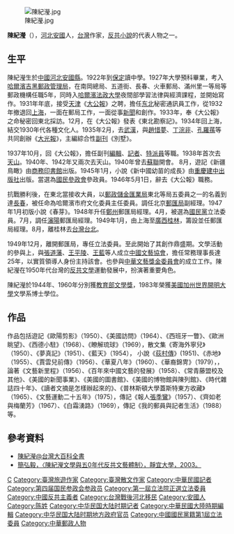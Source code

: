[[File:陳紀瀅.jpg|thumb]]

'''陳紀瀅'''（{{bd|1908年||1997年|}}），[[河北|河北]][[安國縣|安國]]人，[[台灣|台灣]]作家，[[反共文學|反共小說]]的代表人物之一。

== 生平 ==
陳紀瀅生於[[中國|中國]][[河北|河北]][[安國縣|安國縣]]。1922年到[[保定|保定]]讀中學。1927年大學預科畢業，考入[[哈爾濱|哈爾濱]][[中華郵政|吉黑郵政管理局]]，在南岡總局、五道街、長春、火車郵局、滿州里一等局等郵政機構任職5年，同時入[[哈爾濱法政大學|哈爾濱法政大學]]夜間部學習法律與經濟課程，並開始寫作。1931年年底，接受[[天津|天津]]《[[大公報|大公報]]》之聘，擔任[[中国东北地区|东北]]秘密通訊員工作，從1932年撤退回[[上海|上海]]，一面在郵局工作，一面從事[[新聞|新聞]]和創作。1933年，奉《大公報》之命秘密回東北採訪。12月，在《大公報》發表《東北勘察記》。1934年回上海，結交1930年代各種文化人。1935年2月，去[[武漢|武漢]]，與[[趙惜夢|趙惜夢]]、[[丁浣非|丁浣非]]、[[孔羅蓀|孔羅蓀]]等共同創辦《[[大光報|大光報]]》，主編綜合性[[副刊|副刊]]《別墅》。

1937年10月，回《大公報》，擔任副刊[[編輯|編輯]]、[[記者|記者]]、[[特派員|特派員]]等職。1938年首次去[[天山|天山]]。1940年、1942年又兩次去天山。1940年曾去[[蘇聯|蘇聯]]開會。 8月，遊記《新疆鳥瞰》由[[商務印書館|商務印書館]]出版。1945年1月，小說《新中國幼苗的成長》由[[重慶|重慶]][[建中出版社|建中出版社]]出版。當選為[[國民參政會|國民參政會]]參政員。1946年5月1日，辭去《大公報》職務。

抗戰勝利後，在東北當接收大員，以[[郵政儲金匯業局|郵政儲金匯業局]]東北等局五委員之一的名義到達[[長春|長春]]，被任命為哈爾濱市府文化委員主任委員。調任北京[[郵匯局|郵匯局]]副經理。1947年1月初版小說《春芽》。1948年升任[[鄭州|鄭州]]郵匯局經理。4月，被選為[[國民黨|國民黨]]立法委員。7月，調任[[瀋陽|瀋陽]]郵匯局經理。1949年1月，由上海至[[廣西|廣西]][[桂林|桂林]]，籌設並任郵匯局經理。8月，離桂林去[[台灣|台灣]][[台北|台北]]。

1949年12月，離開郵匯局，專任立法委員。至此開始了其創作鼎盛期。文學活動的參與上，與[[張道藩|張道藩]]、[[王平陵|王平陵]]、[[王藍|王藍]]等人成立[[中國文藝協會|中國文藝協會]]，擔任常務理事長達25年，以實質領導人身份主持該會。也參與[[中華文藝獎金委員會|中華文藝獎金委員會]]的成立工作。陳紀瀅在1950年代台灣的[[反共文學|反共文學]]運動發展中，扮演著重要角色。

陳紀瀅於1944年、1960年分別獲[[教育部文學獎|教育部文學獎]]，1983年榮獲[[美國|美國]][[加州|加州]][[世界開明大學|世界開明大學]]文學系博士學位。

==作品==
作品包括遊記《歐陽剪影》（1950）、《美國訪問》（1964）、《西班牙一瞥》、《歐洲眺望》、《西德小駐》（1968）、《瞭解琉球》（1969），散文集《寄海外寧兒》（1950）、《夢真記》（1951）、《藍天》（1954）， 小說《[[荻村傳|荻村傳]]》(1951)、《赤地》（1955）、《賈雲兒前傳》（1956）、《華夏八年》（1960）、《華裔錦冑》（1979），，論著《文藝新里程》（1956）、《百年來中國文藝的發展》（1958）、《常青藤盟校及其他》、《美國的新聞事業》、《美國的圖書館》、《美國的博物館與陳列館》、《時代雜誌四十年》、《讀者文摘是怎樣辦起來的》、《普林斯頓大學蓋斯特東方收藏》（1965）、《文藝運動二十五年》（1975），傳記《報人[[張季鸞|張季鸞]]》（1957）、《齊如老與梅蘭芳》（1967）、《白霜湧路》（1969），傳記《我的郵員與記者生活》（1988）等。
== 參考資料 ==
*[http://nrch.culture.tw/twpedia.aspx?id=4593 陳紀瀅@台灣大百科全書]
*[http://ndltd.ncl.edu.tw/cgi-bin/gs32/gsweb.cgi/ccd=sgdgbx/record?r1=1&h1=0 [[簡弘毅|簡弘毅]]，〈陳紀瀅文學與五0年代反共文藝體制〉，[[靜宜大學|靜宜大學]]，2003。]

[[Category:臺灣男性小說家|C]]
[[Category:臺灣旅遊作家|Category:臺灣旅遊作家]]
[[Category:臺灣散文作家|Category:臺灣散文作家]]
[[Category:中華民國記者|Category:中華民國記者]]
[[Category:第四届国民参政会参政员|Category:第四届国民参政会参政员]]
[[Category:第一屆立法院正選立法委員|Category:第一屆立法院正選立法委員]]
[[Category:中國反共主義者|Category:中國反共主義者]]
[[Category:台灣戰後河北移民|Category:台灣戰後河北移民]]
[[Category:安國人|Category:安國人]]
[[Category:陈姓|Category:陈姓]]
[[Category:中华民国大陆时期记者|Category:中华民国大陆时期记者]]
[[Category:中華民國大陸時期編輯|Category:中華民國大陸時期編輯]]
[[Category:中华民国大陆时期地方政府官员|Category:中华民国大陆时期地方政府官员]]
[[Category:中國國民黨籍第1屆立法委員|Category:中國國民黨籍第1屆立法委員]]
[[Category:中華郵政人物|Category:中華郵政人物]]